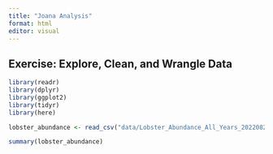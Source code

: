 ```yaml
---
title: "Joana Analysis"
format: html
editor: visual
---
```


## Exercise: Explore, Clean, and Wrangle Data

```r
library(readr)
library(dplyr)
library(ggplot2)
library(tidyr)
library(here)
```

```r
lobster_abundance <- read_csv("data/Lobster_Abundance_All_Years_20220829.csv")
```

```r
summary(lobster_abundance)
```

